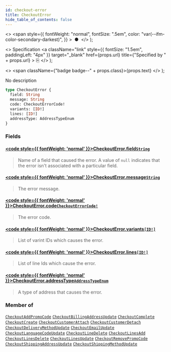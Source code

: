 ```yaml
---
id: checkout-error
title: CheckoutError
hide_table_of_contents: false
---
```


  <>
    <span
      style={{
        fontWeight: "normal",
        fontSize: ".5em",
        color: "var(--ifm-color-secondary-darkest)",
      }}
    >
      &nbsp;●&nbsp;
    </span>
  </>
);

  <>
    Specification
    <a
      className="link"
      style={{ fontSize: "1.5em", paddingLeft: "4px" }}
      target="\_blank"
      href={props.url}
      title={"Specified by " + props.url}
    >
      ⎘
    </a>
  </>
);

  <>
    <span className={"badge badge--" + props.class}>{props.text}</span>
  </>
);

No description

```graphql
type CheckoutError {
  field: String
  message: String
  code: CheckoutErrorCode!
  variants: [ID!]
  lines: [ID!]
  addressType: AddressTypeEnum
}
```

### Fields

#### [<code style={{ fontWeight: 'normal' }}>CheckoutError.<b>field</b></code>](#)<Bullet />[`String`](../../../storefront/miscellaneous/scalars/string) <Badge class="secondary" text="scalar"/>

> Name of a field that caused the error. A value of `null` indicates that the error isn't associated with a particular field.

#### [<code style={{ fontWeight: 'normal' }}>CheckoutError.<b>message</b></code>](#)<Bullet />[`String`](../../../storefront/miscellaneous/scalars/string) <Badge class="secondary" text="scalar"/>

> The error message.

#### [<code style={{ fontWeight: 'normal' }}>CheckoutError.<b>code</b></code>](#)<Bullet />[`CheckoutErrorCode!`](../../../storefront/checkout/enums/checkout-error-code) <Badge class="secondary" text="non-null"/> <Badge class="secondary" text="enum"/>

> The error code.

#### [<code style={{ fontWeight: 'normal' }}>CheckoutError.<b>variants</b></code>](#)<Bullet />[`[ID!]`](../../../storefront/miscellaneous/scalars/id) <Badge class="secondary" text="list"/> <Badge class="secondary" text="scalar"/>

> List of varint IDs which causes the error.

#### [<code style={{ fontWeight: 'normal' }}>CheckoutError.<b>lines</b></code>](#)<Bullet />[`[ID!]`](../../../storefront/miscellaneous/scalars/id) <Badge class="secondary" text="list"/> <Badge class="secondary" text="scalar"/>

> List of line Ids which cause the error.

#### [<code style={{ fontWeight: 'normal' }}>CheckoutError.<b>addressType</b></code>](#)<Bullet />[`AddressTypeEnum`](../../../storefront/miscellaneous/enums/address-type-enum) <Badge class="secondary" text="enum"/>

> A type of address that causes the error.

### Member of

[`CheckoutAddPromoCode`](../../../storefront/checkout/objects/checkout-add-promo-code) <Badge class="secondary" text="object"/><Bullet />[`CheckoutBillingAddressUpdate`](../../../storefront/checkout/objects/checkout-billing-address-update) <Badge class="secondary" text="object"/><Bullet />[`CheckoutComplete`](../../../storefront/checkout/objects/checkout-complete) <Badge class="secondary" text="object"/><Bullet />[`CheckoutCreate`](../../../storefront/checkout/objects/checkout-create) <Badge class="secondary" text="object"/><Bullet />[`CheckoutCustomerAttach`](../../../storefront/checkout/objects/checkout-customer-attach) <Badge class="secondary" text="object"/><Bullet />[`CheckoutCustomerDetach`](../../../storefront/checkout/objects/checkout-customer-detach) <Badge class="secondary" text="object"/><Bullet />[`CheckoutDeliveryMethodUpdate`](../../../storefront/checkout/objects/checkout-delivery-method-update) <Badge class="secondary" text="object"/><Bullet />[`CheckoutEmailUpdate`](../../../storefront/checkout/objects/checkout-email-update) <Badge class="secondary" text="object"/><Bullet />[`CheckoutLanguageCodeUpdate`](../../../storefront/checkout/objects/checkout-language-code-update) <Badge class="secondary" text="object"/><Bullet />[`CheckoutLineDelete`](../../../storefront/checkout/objects/checkout-line-delete) <Badge class="secondary" text="object"/><Bullet />[`CheckoutLinesAdd`](../../../storefront/checkout/objects/checkout-lines-add) <Badge class="secondary" text="object"/><Bullet />[`CheckoutLinesDelete`](../../../storefront/checkout/objects/checkout-lines-delete) <Badge class="secondary" text="object"/><Bullet />[`CheckoutLinesUpdate`](../../../storefront/checkout/objects/checkout-lines-update) <Badge class="secondary" text="object"/><Bullet />[`CheckoutRemovePromoCode`](../../../storefront/checkout/objects/checkout-remove-promo-code) <Badge class="secondary" text="object"/><Bullet />[`CheckoutShippingAddressUpdate`](../../../storefront/checkout/objects/checkout-shipping-address-update) <Badge class="secondary" text="object"/><Bullet />[`CheckoutShippingMethodUpdate`](../../../storefront/checkout/objects/checkout-shipping-method-update) <Badge class="secondary" text="object"/>
